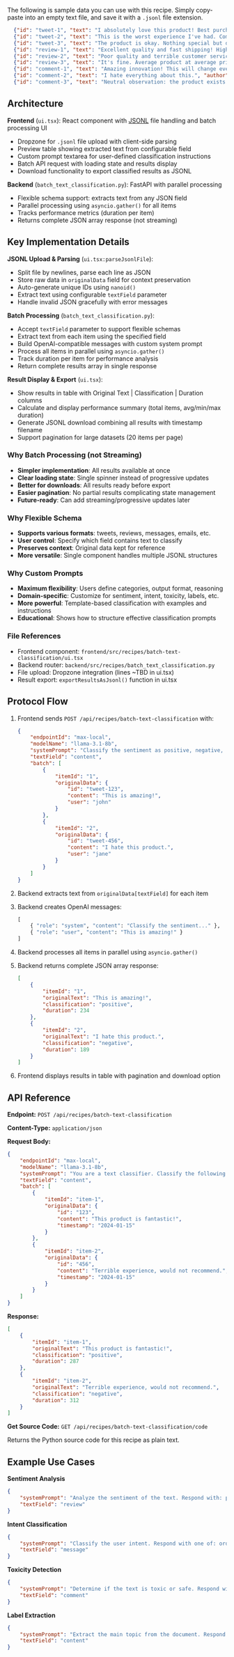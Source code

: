 The following is sample data you can use with this recipe. Simply copy-paste into an empty text file,
and save it with a `.jsonl` file extension.

```json
  {"id": "tweet-1", "text": "I absolutely love this product! Best purchase ever!", "author": "alice", "timestamp": "2024-01-15"}
  {"id": "tweet-2", "text": "This is the worst experience I've had. Completely disappointed.", "author": "bob", "timestamp": "2024-01-16"}
  {"id": "tweet-3", "text": "The product is okay. Nothing special but does the job.", "author": "charlie", "timestamp": "2024-01-17"}
  {"id": "review-1", "text": "Excellent quality and fast shipping! Highly recommend!", "author": "diana", "timestamp": "2024-01-18"}
  {"id": "review-2", "text": "Poor quality and terrible customer service. Would not buy again.", "author": "eve", "timestamp": "2024-01-19"}
  {"id": "review-3", "text": "It's fine. Average product at average price.", "author": "frank", "timestamp": "2024-01-20"}
  {"id": "comment-1", "text": "Amazing innovation! This will change everything!", "author": "grace", "timestamp": "2024-01-21"}
  {"id": "comment-2", "text": "I hate everything about this.", "author": "henry", "timestamp": "2024-01-22"}
  {"id": "comment-3", "text": "Neutral observation: the product exists and functions.", "author": "iris", "timestamp": "2024-01-23"}
```

## Architecture

**Frontend** (`ui.tsx`): React component with [JSONL](https://jsonlines.org/) file handling and batch processing UI

- Dropzone for `.jsonl` file upload with client-side parsing
- Preview table showing extracted text from configurable field
- Custom prompt textarea for user-defined classification instructions
- Batch API request with loading state and results display
- Download functionality to export classified results as JSONL

**Backend** (`batch_text_classification.py`): FastAPI with parallel processing

- Flexible schema support: extracts text from any JSON field
- Parallel processing using `asyncio.gather()` for all items
- Tracks performance metrics (duration per item)
- Returns complete JSON array response (not streaming)

## Key Implementation Details

**JSONL Upload & Parsing** (`ui.tsx:parseJsonlFile`):

- Split file by newlines, parse each line as JSON
- Store raw data in `originalData` field for context preservation
- Auto-generate unique IDs using `nanoid()`
- Extract text using configurable `textField` parameter
- Handle invalid JSON gracefully with error messages

**Batch Processing** (`batch_text_classification.py`):

- Accept `textField` parameter to support flexible schemas
- Extract text from each item using the specified field
- Build OpenAI-compatible messages with custom system prompt
- Process all items in parallel using `asyncio.gather()`
- Track duration per item for performance analysis
- Return complete results array in single response

**Result Display & Export** (`ui.tsx`):

- Show results in table with Original Text | Classification | Duration columns
- Calculate and display performance summary (total items, avg/min/max duration)
- Generate JSONL download combining all results with timestamp filename
- Support pagination for large datasets (20 items per page)

### Why Batch Processing (not Streaming)

- **Simpler implementation**: All results available at once
- **Clear loading state**: Single spinner instead of progressive updates
- **Better for downloads**: All results ready before export
- **Easier pagination**: No partial results complicating state management
- **Future-ready**: Can add streaming/progressive updates later

### Why Flexible Schema

- **Supports various formats**: tweets, reviews, messages, emails, etc.
- **User control**: Specify which field contains text to classify
- **Preserves context**: Original data kept for reference
- **More versatile**: Single component handles multiple JSONL structures

### Why Custom Prompts

- **Maximum flexibility**: Users define categories, output format, reasoning
- **Domain-specific**: Customize for sentiment, intent, toxicity, labels, etc.
- **More powerful**: Template-based classification with examples and instructions
- **Educational**: Shows how to structure effective classification prompts

### File References

- Frontend component: `frontend/src/recipes/batch-text-classification/ui.tsx`
- Backend router: `backend/src/recipes/batch_text_classification.py`
- File upload: Dropzone integration (lines ~TBD in ui.tsx)
- Result export: `exportResultsAsJsonl()` function in ui.tsx

## Protocol Flow

1. Frontend sends `POST /api/recipes/batch-text-classification` with:

    ```json
    {
        "endpointId": "max-local",
        "modelName": "llama-3.1-8b",
        "systemPrompt": "Classify the sentiment as positive, negative, or neutral. Respond with only one word.",
        "textField": "content",
        "batch": [
            {
                "itemId": "1",
                "originalData": {
                    "id": "tweet-123",
                    "content": "This is amazing!",
                    "user": "john"
                }
            },
            {
                "itemId": "2",
                "originalData": {
                    "id": "tweet-456",
                    "content": "I hate this product.",
                    "user": "jane"
                }
            }
        ]
    }
    ```

2. Backend extracts text from `originalData[textField]` for each item

3. Backend creates OpenAI messages:

    ```python
    [
        { "role": "system", "content": "Classify the sentiment..." },
        { "role": "user", "content": "This is amazing!" }
    ]
    ```

4. Backend processes all items in parallel using `asyncio.gather()`

5. Backend returns complete JSON array response:

    ```json
    [
        {
            "itemId": "1",
            "originalText": "This is amazing!",
            "classification": "positive",
            "duration": 234
        },
        {
            "itemId": "2",
            "originalText": "I hate this product.",
            "classification": "negative",
            "duration": 189
        }
    ]
    ```

6. Frontend displays results in table with pagination and download option

## API Reference

**Endpoint:** `POST /api/recipes/batch-text-classification`

**Content-Type:** `application/json`

**Request Body:**

```json
{
    "endpointId": "max-local",
    "modelName": "llama-3.1-8b",
    "systemPrompt": "You are a text classifier. Classify the following text into one of these categories: positive, negative, neutral. Respond with only the category name.",
    "textField": "content",
    "batch": [
        {
            "itemId": "item-1",
            "originalData": {
                "id": "123",
                "content": "This product is fantastic!",
                "timestamp": "2024-01-15"
            }
        },
        {
            "itemId": "item-2",
            "originalData": {
                "id": "456",
                "content": "Terrible experience, would not recommend.",
                "timestamp": "2024-01-15"
            }
        }
    ]
}
```

**Response:**

```json
[
    {
        "itemId": "item-1",
        "originalText": "This product is fantastic!",
        "classification": "positive",
        "duration": 287
    },
    {
        "itemId": "item-2",
        "originalText": "Terrible experience, would not recommend.",
        "classification": "negative",
        "duration": 312
    }
]
```

**Get Source Code:** `GET /api/recipes/batch-text-classification/code`

Returns the Python source code for this recipe as plain text.

## Example Use Cases

**Sentiment Analysis**

```json
{
    "systemPrompt": "Analyze the sentiment of the text. Respond with: positive, negative, or neutral.",
    "textField": "review"
}
```

**Intent Classification**

```json
{
    "systemPrompt": "Classify the user intent. Respond with one of: order, complaint, question, feedback.",
    "textField": "message"
}
```

**Toxicity Detection**

```json
{
    "systemPrompt": "Determine if the text is toxic or safe. Respond with: toxic or safe.",
    "textField": "comment"
}
```

**Label Extraction**

```json
{
    "systemPrompt": "Extract the main topic from the document. Respond with one topic label only.",
    "textField": "content"
}
```
